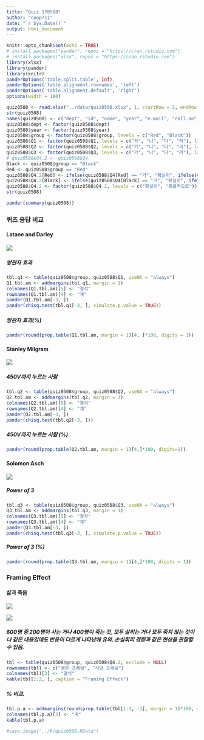 ```yaml
---
title: "Quiz 170508"
author: "coop711"
date: "`r Sys.Date()`"
output: html_document
---
```


```r
knitr::opts_chunk$set(echo = TRUE)
# install.packages("pander", repos = "https://cran.rstudio.com")
# install.packages("xlsx", repos = "https://cran.rstudio.com")
library(xlsx)
library(pander)
library(knitr)
panderOptions('table.split.table', Inf)
panderOptions('table.alignment.rownames', 'left')
panderOptions('table.alignment.default', 'right')
options(width = 180)
```

```r
quiz0508 <- read.xlsx("../data/quiz0508.xlsx", 1, startRow = 2, endRow = 161, colIndex = c(3:7, 9:14), colClasses = c(rep("character", 11)), stringsAsFactors = FALSE)
str(quiz0508)
names(quiz0508) <- c("dept", "id", "name", "year", "e.mail", "cell.no", "Q1", "Q2", "Q3", "Q4", "group")
quiz0508$dept <- factor(quiz0508$dept)
quiz0508$year <- factor(quiz0508$year)
quiz0508$group <- factor(quiz0508$group, levels = c("Red", "Black"))
quiz0508$Q1 <- factor(quiz0508$Q1, levels = c("가", "나", "다", "라"), labels = c("열에 한명", "열에 세명", "열에 다섯명", "열에 여덟명"))
quiz0508$Q2 <- factor(quiz0508$Q2, levels = c("가", "나", "다", "라"), labels = c("15%", "25%", "45%", "65%"))
quiz0508$Q3 <- factor(quiz0508$Q3, levels = c("가", "나", "다", "라"), labels = c("1명", "2명", "3명", "4명"))
# quiz0508$Q4.2 <- quiz0508$Q4
Black <- quiz0508$group == "Black"
Red <- quiz0508$group == "Red"
quiz0508$Q4.2[Red] <- ifelse(quiz0508$Q4[Red] == "가", "확실히", ifelse(quiz0508$Q4[Red] == "나", "확률적으로", NA))
quiz0508$Q4.2[Black] <- ifelse(quiz0508$Q4[Black] == "가", "확실히", ifelse(quiz0508$Q4[Black] == "나", "확률적으로", NA))
quiz0508$Q4.2 <- factor(quiz0508$Q4.2, levels = c("확실히", "확률적으로"))
str(quiz0508)
```

```r
pander(summary(quiz0508))
```

### 퀴즈 응답 비교

#### Latane and Darley

![](../pics/Quiz0508_Q1.png)

##### 방관자 효과

```r
tbl.q1 <- table(quiz0508$group, quiz0508$Q1, useNA = "always")
Q1.tbl.am <- addmargins(tbl.q1, margin = 1)
colnames(Q1.tbl.am)[5] <- "결석"
rownames(Q1.tbl.am)[4] <- "계"
pander(Q1.tbl.am[-3, ])
pander(chisq.test(tbl.q1[-3, ], simulate.p.value = TRUE))
```

##### 방관자 효과(%)

```r
pander(round(prop.table(Q1.tbl.am, margin = 1)[4, ]*100, digits = 1))
```

#### Stanley Milgram

![](../pics/Quiz0508_Q2.png)

##### 450V까지 누르는 사람

```r
tbl.q2 <- table(quiz0508$group, quiz0508$Q2, useNA = "always")
Q2.tbl.am <- addmargins(tbl.q2, margin = 1)
colnames(Q2.tbl.am)[5] <- "결석"
rownames(Q2.tbl.am)[4] <- "계"
pander(Q2.tbl.am[-3, ])
pander(chisq.test(tbl.q2[-3, ]))
```

##### 450V까지 누르는 사람 (%)

```r
pander(round(prop.table(Q2.tbl.am, margin = 1)[4,]*100, digits=1))
```

#### Solomon Asch

![](../pics/Quiz0508_Q3.png)

##### Power of 3

```r
tbl.q3 <- table(quiz0508$group, quiz0508$Q3, useNA = "always")
Q3.tbl.am <- addmargins(tbl.q3, margin = 1)
colnames(Q3.tbl.am)[5] <- "결석"
rownames(Q3.tbl.am)[4] <- "계"
pander(Q3.tbl.am[-3, ])
pander(chisq.test(tbl.q3[-3, ], simulate.p.value = TRUE))
```

##### Power of 3 (%)

```r
pander(round(prop.table(Q3.tbl.am, margin = 1)[4,]*100, digits = 1))
```

### Framing Effect

#### 삶과 죽음

![](../pics/Quiz0508_Q4_Red.png)

![](../pics/Quiz0508_Q4_Black.png)

##### 600명 중 200명이 사는 거나 400명이 죽는 것, 모두 살리는 거나 모두 죽지 않는 것이나 같은 내용임에도 반응이 다르게 나타남에 유의. 손실회피 경향과 같은 현상을 관찰할 수 있음.

```r
tbl <- table(quiz0508$group, quiz0508$Q4.2, exclude = NULL)
rownames(tbl) <- c("생존 프레임", "사망 프레임")
colnames(tbl)[3] <- "결석"
kable(tbl[1:2, ], caption = "Framing Effect")
```

##### % 비교.  

```r
tbl.p.a <- addmargins(round(prop.table(tbl[1:2, -3], margin = 1)*100, digits = 1))[1:2, ]
colnames(tbl.p.a)[3] <- "계"
kable(tbl.p.a)
```

```r
#save.image("../R/quiz0508.RData")
```